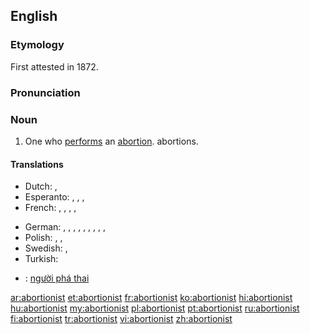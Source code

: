 ==English==

===Etymology===
First attested in 1872. {{suffix|abortion|ist}}

===Pronunciation===
{{a|US}} {{IPA|/ə.ˈbɔɹ.ʃən.ɪst/}}

===Noun===
{{en-noun}}

# One who [[perform]]s an [[abortion]]. abortions.

====Translations====
{{trans-top|one who performs an abortion, abortions}}
* Dutch: {{qualifier|backstreet}}  {{t-|nl|engeltjesmaker|m}}, {{qualifier|backstreet}} {{t-|nl|engeltjesmaakster|f}}
* Esperanto: {{qualifier|♂(♀)}} {{t-|eo|abortigisto}}, {{qualifier|explicitly ♂}} {{t-|eo|virabortigisto}}, {{qualifier|explicitly ♀}} {{t-|eo|abortigistino}}, {{qualifier|♂♀}} {{t-|eo|geabortigistoj|p}}
* French: {{qualifier|♂♀}} {{t-|fr|médecin avorteur|m}}, {{t+|fr|avorteur|m}}, {{t+|fr|avorteuse|f}}, {{qualifier|euphemistic, backstreet}} {{t-|fr|faiseur d'anges|m}}, {{qualifier|euphemistic, backstreet}} {{t-|fr|faiseuse d'anges|f}}
{{trans-mid}}
* German: {{t-|de|Abtreiber|m}}, {{t-|de|Abtreiberin|f}}, {{t-|de|Abtreibungsarzt|m}}, {{t-|de|Abtreibungsärztin|f}}, {{t-|de|abtreibender Arzt|m}}, {{t-|de|abtreibende Ärztin|f}}, {{t-|de|Abtreibungshelfer|m}}, {{t-|de|Abtreibungshelferin|f}}, {{qualifier|euphemistic, backstreet}} {{t+|de|Engelmacher|m}}, {{qualifier|euphemistic, backstreet}} {{t+|de|Engelmacherin|f}}
* Polish: {{t-|pl|aborcjonista|m}}, {{t-|pl|aborter|m}}, {{t-|pl|aborcjonistka|f}}
* Swedish: {{t-|sv|änglamakare|c}}, {{t-|sv|änglamakerska|c}}
* Turkish: {{t+|tr|kürtajcı}}
{{trans-bottom}}

{{checktrans-top}}
* {{ttbc|vi}}: [[người phá thai]]
{{trans-bottom}}

[[ar:abortionist]]
[[et:abortionist]]
[[fr:abortionist]]
[[ko:abortionist]]
[[hi:abortionist]]
[[hu:abortionist]]
[[my:abortionist]]
[[pl:abortionist]]
[[pt:abortionist]]
[[ru:abortionist]]
[[fi:abortionist]]
[[tr:abortionist]]
[[vi:abortionist]]
[[zh:abortionist]]